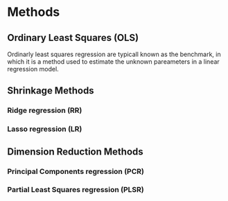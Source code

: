 # Methods  

## Ordinary Least Squares (OLS)
Ordinarly least squares regression are typicall known as the benchmark, in which it is a method used to estimate the unknown pareameters in a linear regression model. 


## Shrinkage Methods  
### Ridge regression (RR)
### Lasso regression (LR)

## Dimension Reduction Methods  
### Principal Components regression (PCR)
### Partial Least Squares regression (PLSR)